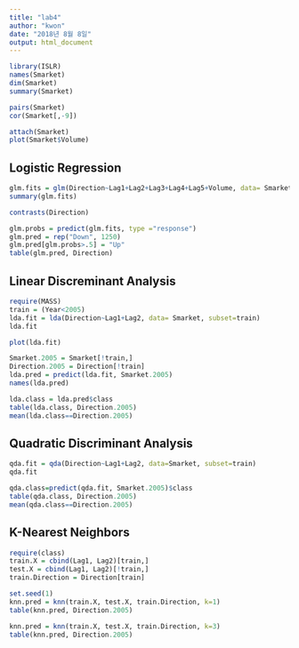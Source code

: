 ```yaml
---
title: "lab4"
author: "kwon"
date: "2018년 8월 8일"
output: html_document
---
```


```r
library(ISLR)
names(Smarket)
dim(Smarket)
summary(Smarket)
```
```r
pairs(Smarket)
cor(Smarket[,-9])
```

```r
attach(Smarket)
plot(Smarket$Volume)
```

## Logistic Regression
```r
glm.fits = glm(Direction~Lag1+Lag2+Lag3+Lag4+Lag5+Volume, data= Smarket, family=binomial)
summary(glm.fits)
```
```r
contrasts(Direction)
```
```r
glm.probs = predict(glm.fits, type ="response")
glm.pred = rep("Down", 1250)
glm.pred[glm.probs>.5] = "Up"
table(glm.pred, Direction)
```

## Linear Discreminant Analysis
```r
require(MASS)
train = (Year<2005)
lda.fit = lda(Direction~Lag1+Lag2, data= Smarket, subset=train)
lda.fit
```
```r
plot(lda.fit)
```
```r
Smarket.2005 = Smarket[!train,]
Direction.2005 = Direction[!train]
lda.pred = predict(lda.fit, Smarket.2005)
names(lda.pred)
```
```r
lda.class = lda.pred$class
table(lda.class, Direction.2005)
mean(lda.class==Direction.2005)
```

## Quadratic Discriminant Analysis
```r
qda.fit = qda(Direction~Lag1+Lag2, data=Smarket, subset=train)
qda.fit
```
```r
qda.class=predict(qda.fit, Smarket.2005)$class
table(qda.class, Direction.2005)
mean(qda.class==Direction.2005)
```

## K-Nearest Neighbors
```r
require(class)
train.X = cbind(Lag1, Lag2)[train,]
test.X = cbind(Lag1, Lag2)[!train,]
train.Direction = Direction[train]
```
```r
set.seed(1)
knn.pred = knn(train.X, test.X, train.Direction, k=1)
table(knn.pred, Direction.2005)
```

```r
knn.pred = knn(train.X, test.X, train.Direction, k=3)
table(knn.pred, Direction.2005)
```







